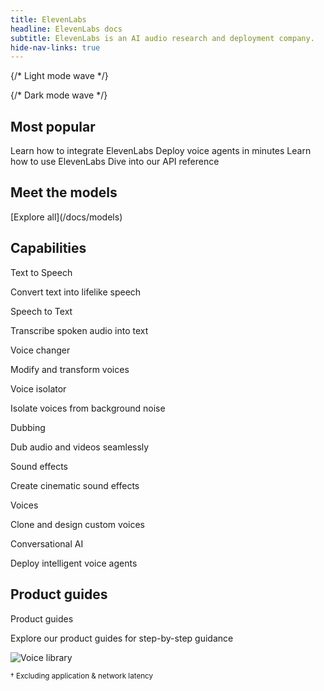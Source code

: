 ```yaml
---
title: ElevenLabs
headline: ElevenLabs docs
subtitle: ElevenLabs is an AI audio research and deployment company.
hide-nav-links: true
---
```


{/* Light mode wave */}

<div id="overview-wave" className="light-mode-wave">
  <ElevenLabsWaveform color="blue" className="h-[500px]" />
</div>

{/* Dark mode wave */}

<div id="overview-wave" className="dark-mode-wave">
  <ElevenLabsWaveform color="gray" className="h-[500px]" />
</div>

## Most popular

<CardGroup>
  <Card title="Developer quickstart" href="/docs/quickstart">
    Learn how to integrate ElevenLabs
  </Card>
  <Card title="Conversational AI" href="/docs/conversational-ai/overview">
    Deploy voice agents in minutes
  </Card>
  <Card title="Product guides" href="/docs/product-guides/overview">
    Learn how to use ElevenLabs
  </Card>
  <Card title="API reference" href="/docs/api-reference/introduction">
    Dive into our API reference
  </Card>
</CardGroup>

## Meet the models

<Markdown src="/snippets/tts-models.mdx" />
<Markdown src="/snippets/stt-models.mdx" />
<div className="text-center">
  <div>[Explore all](/docs/models)</div>
</div>

## Capabilities

<CardGroup cols={2}>

<Card href="/docs/capabilities/text-to-speech">
  <div className="flex items-center justify-between">
    <div className="text-left">
      <div className="t-default text-base font-semibold">Text to Speech</div>
      <p>Convert text into lifelike speech</p>
    </div>
  </div>
</Card>

<Card href="/docs/capabilities/speech-to-text">
  <div className="flex items-center justify-between">
    <div className="text-left">
      <div className="t-default text-base font-semibold">Speech to Text</div>
      <p>Transcribe spoken audio into text</p>
    </div>
  </div>
</Card>

<Card href="/docs/capabilities/voice-changer">
  <div className="flex items-center justify-between">
    <div className="text-left">
      <div className="t-default text-base font-semibold">Voice changer</div>
      <p>Modify and transform voices</p>
    </div>
  </div>
</Card>

<Card href="/docs/capabilities/voice-isolator">
  <div className="flex items-center justify-between">
    <div className="text-left">
      <div className="t-default text-base font-semibold">Voice isolator</div>
      <p>Isolate voices from background noise</p>
    </div>
  </div>
</Card>

<Card href="/docs/capabilities/dubbing">
  <div className="flex items-center justify-between">
    <div className="text-left">
      <div className="t-default text-base font-semibold">Dubbing</div>
      <p>Dub audio and videos seamlessly</p>
    </div>
  </div>
</Card>

<Card href="/docs/capabilities/sound-effects">
  <div className="flex items-center justify-between">
    <div className="text-left">
      <div className="t-default text-base font-semibold">Sound effects</div>
      <p>Create cinematic sound effects</p>
    </div>
  </div>
</Card>

<Card href="/docs/capabilities/voices">
  <div className="flex items-center justify-between">
    <div className="text-left">
      <div className="t-default text-base font-semibold">Voices</div>
      <p>Clone and design custom voices</p>
    </div>
  </div>
</Card>

<Card href="/docs/conversational-ai/overview">
  <div className="flex items-center justify-between">
    <div className="text-left">
      <div className="t-default text-base font-semibold">Conversational AI</div>
      <p>Deploy intelligent voice agents</p>
    </div>
  </div>
</Card>

</CardGroup>

## Product guides

<CardGroup cols={1}>

<Card href="/docs/product-guides/overview">
  <div className="flex items-center justify-between">
    <div className="text-left">
      <div className="t-default text-base font-semibold">Product guides</div>
      <p>Explore our product guides for step-by-step guidance</p>
    </div>
    <div className="flex items-center justify-center">
      <img
        src="/assets/images/product-guides/voices/voice-library.webp"
        alt="Voice library"
        style={{ pointerEvents: 'none', width: '200px' }}
      />
    </div>
  </div>
</Card>

</CardGroup>

<small>† Excluding application & network latency</small>
